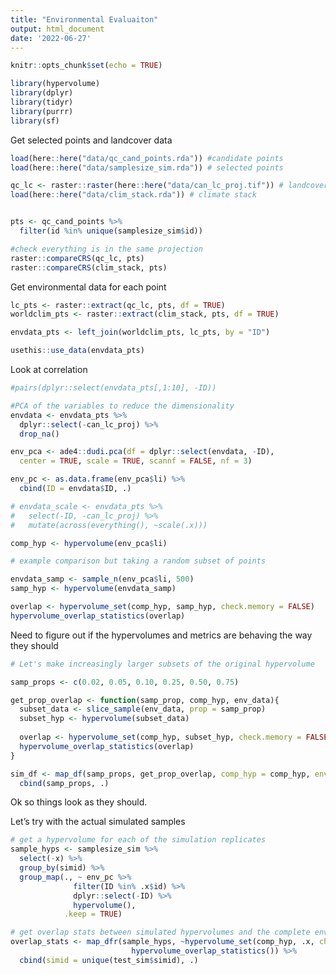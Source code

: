 ```yaml
---
title: "Environmental Evaluaiton"
output: html_document
date: '2022-06-27'
---
```


```r
knitr::opts_chunk$set(echo = TRUE)
```

```r
library(hypervolume)
library(dplyr)
library(tidyr)
library(purrr)
library(sf)
```

Get selected points and landcover data
```r
load(here::here("data/qc_cand_points.rda")) #candidate points
load(here::here("data/samplesize_sim.rda")) # selected points 

qc_lc <- raster::raster(here::here("data/can_lc_proj.tif")) # landcover data
load(here::here("data/clim_stack.rda")) # climate stack 


pts <- qc_cand_points %>%
  filter(id %in% unique(samplesize_sim$id))

#check everything is in the same projection
raster::compareCRS(qc_lc, pts)
raster::compareCRS(clim_stack, pts)
```
Get environmental data for each point
```r
lc_pts <- raster::extract(qc_lc, pts, df = TRUE)
worldclim_pts <- raster::extract(clim_stack, pts, df = TRUE)

envdata_pts <- left_join(worldclim_pts, lc_pts, by = "ID")

usethis::use_data(envdata_pts)
```

Look at correlation
```r
#pairs(dplyr::select(envdata_pts[,1:10], -ID))
```

```r

#PCA of the variables to reduce the dimensionality
envdata <- envdata_pts %>% 
  dplyr::select(-can_lc_proj) %>%
  drop_na()

env_pca <- ade4::dudi.pca(df = dplyr::select(envdata, -ID), 
  center = TRUE, scale = TRUE, scannf = FALSE, nf = 3)

env_pc <- as.data.frame(env_pca$li) %>%
  cbind(ID = envdata$ID, .)

# envdata_scale <- envdata_pts %>% 
#   select(-ID, -can_lc_proj) %>%
#   mutate(across(everything(), ~scale(.x)))

comp_hyp <- hypervolume(env_pca$li)

# example comparison but taking a random subset of points

envdata_samp <- sample_n(env_pca$li, 500)
samp_hyp <- hypervolume(envdata_samp)

overlap <- hypervolume_set(comp_hyp, samp_hyp, check.memory = FALSE)
hypervolume_overlap_statistics(overlap)
```

Need to figure out if the hypervolumes and metrics are behaving the way they should
```r
# Let's make increasingly larger subsets of the original hypervolume

samp_props <- c(0.02, 0.05, 0.10, 0.25, 0.50, 0.75)

get_prop_overlap <- function(samp_prop, comp_hyp, env_data){
  subset_data <- slice_sample(env_data, prop = samp_prop)
  subset_hyp <- hypervolume(subset_data)
  
  overlap <- hypervolume_set(comp_hyp, subset_hyp, check.memory = FALSE)
  hypervolume_overlap_statistics(overlap)
}

sim_df <- map_df(samp_props, get_prop_overlap, comp_hyp = comp_hyp, env_data = env_pca$li) %>%
  cbind(samp_props, .)

```
Ok so things look as they should.

Let's try with the actual simulated samples
```r
# get a hypervolume for each of the simulation replicates
sample_hyps <- samplesize_sim %>%
  select(-x) %>%
  group_by(simid) %>%
  group_map(., ~ env_pc %>%
              filter(ID %in% .x$id) %>%
              dplyr::select(-ID) %>%
              hypervolume(), 
            .keep = TRUE)

# get overlap stats between simulated hypervolumes and the complete environmental hypervolume
overlap_stats <- map_dfr(sample_hyps, ~hypervolume_set(comp_hyp, .x, check.memory = FALSE) %>%
                           hypervolume_overlap_statistics()) %>%
  cbind(simid = unique(test_sim$simid), .)
```






